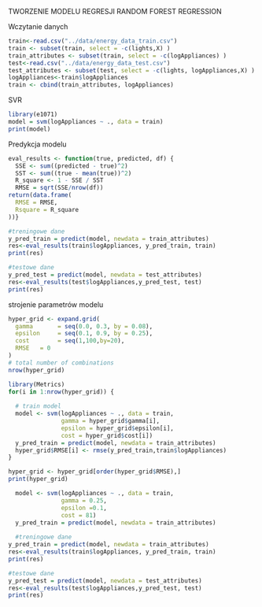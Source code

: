 
TWORZENIE MODELU REGRESJI RANDOM FOREST REGRESSION

Wczytanie danych
```r
train<-read.csv("../data/energy_data_train.csv")
train <- subset(train, select = -c(lights,X) )
train_attributes <- subset(train, select = -c(logAppliances) )
test<-read.csv("../data/energy_data_test.csv")
test_attributes <- subset(test, select = -c(lights, logAppliances,X) )
logAppliances<-train$logAppliances
train <- cbind(train_attributes, logAppliances)
```

SVR

```r
library(e1071)
model = svm(logAppliances ~ ., data = train)
print(model)
```
Predykcja modelu
```r
eval_results <- function(true, predicted, df) {
  SSE <- sum((predicted - true)^2)
  SST <- sum((true - mean(true))^2)
  R_square <- 1 - SSE / SST
  RMSE = sqrt(SSE/nrow(df))
return(data.frame(
  RMSE = RMSE,
  Rsquare = R_square
))}

#treningowe dane
y_pred_train = predict(model, newdata = train_attributes)
res<-eval_results(train$logAppliances, y_pred_train, train)
print(res)

#testowe dane
y_pred_test = predict(model, newdata = test_attributes)
res<-eval_results(test$logAppliances,y_pred_test, test)
print(res)
```

strojenie parametrów modelu

```r
hyper_grid <- expand.grid(
  gamma       = seq(0.0, 0.3, by = 0.08),
  epsilon     = seq(0.1, 0.9, by = 0.25),
  cost        = seq(1,100,by=20),
  RMSE   = 0
)
# total number of combinations
nrow(hyper_grid)
```
```r
library(Metrics)
for(i in 1:nrow(hyper_grid)) {
  
  # train model
  model <- svm(logAppliances ~ ., data = train, 
               gamma = hyper_grid$gamma[i],
               epsilon = hyper_grid$epsilon[i],
               cost = hyper_grid$cost[i])
  y_pred_train = predict(model, newdata = train_attributes)
  hyper_grid$RMSE[i] <- rmse(y_pred_train,train$logAppliances)
}
```
```r
hyper_grid <- hyper_grid[order(hyper_grid$RMSE),] 
print(hyper_grid)
```

```r
  model <- svm(logAppliances ~ ., data = train, 
               gamma = 0.25,
               epsilon =0.1,
               cost = 81)
  y_pred_train = predict(model, newdata = train_attributes)
  
  #treningowe dane
y_pred_train = predict(model, newdata = train_attributes)
res<-eval_results(train$logAppliances, y_pred_train, train)
print(res)

#testowe dane
y_pred_test = predict(model, newdata = test_attributes)
res<-eval_results(test$logAppliances,y_pred_test, test)
print(res)
```

